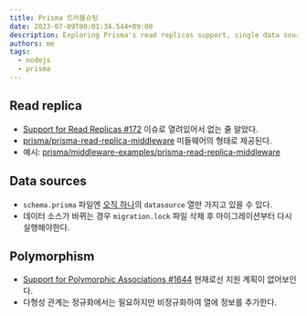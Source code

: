 ```yaml
---
title: Prisma 트러블슈팅
date: 2023-07-09T00:01:34.544+09:00
description: Exploring Prisma's read replicas support, single data source handling, and lack of polymorphism association support.
authors: me
tags:
  - nodejs
  - prisma
---
```


## Read replica

- [Support for Read Replicas #172](https://github.com/prisma/prisma/issues/172) 이슈로 열려있어서 없는 줄 알았다.
- [prisma/prisma-read-replica-middleware](https://github.com/prisma/prisma-read-replica-middleware) 미들웨어의 형태로 제공된다.
- 예시: [prisma/middleware-examples/prisma-read-replica-middleware](https://github.com/prisma/middleware-examples/tree/main/prisma-read-replica-middleware)

## Data sources

- `schema.prisma` 파일엔 [오직 하나](https://www.prisma.io/docs/concepts/components/prisma-schema/data-sources)의 `datasource` 열만 가지고 있을 수 있다.
- 데이터 소스가 바뀌는 경우 `migration.lock` 파일 삭제 후 마이그레이션부터 다시 실행해야한다.

## Polymorphism

- [Support for Polymorphic Associations #1644](https://github.com/prisma/prisma/issues/1644) 현재로선 지원 계획이 없어보인다.
- 다형성 관계는 정규화에서는 필요하지만 비정규화하여 열에 정보를 추가한다.
